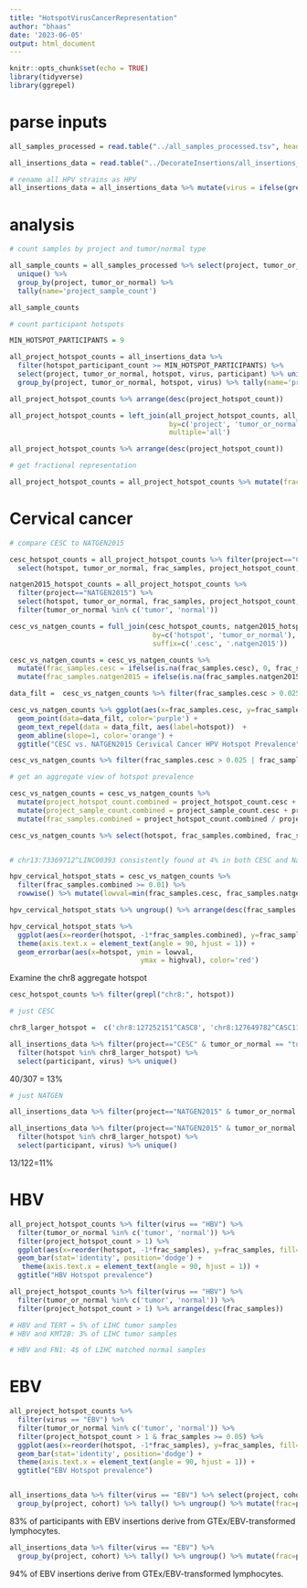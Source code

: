 ```yaml
---
title: "HotspotVirusCancerRepresentation"
author: "bhaas"
date: '2023-06-05'
output: html_document
---
```


```r
knitr::opts_chunk$set(echo = TRUE)
library(tidyverse)
library(ggrepel)
```


# parse inputs

```r

all_samples_processed = read.table("../all_samples_processed.tsv", header=T, sep="\t", stringsAsFactors = F)

```


```r

all_insertions_data = read.table("../DecorateInsertions/all_insertions_and_virus_content_merged.FILTERED.Decorated.tsv", header=T, sep="\t", stringsAsFactors = F)

# rename all HPV strains as HPV
all_insertions_data = all_insertions_data %>% mutate(virus = ifelse(grepl("HPV", virus), "HPV", virus))

```



# analysis


```r

# count samples by project and tumor/normal type

all_sample_counts = all_samples_processed %>% select(project, tumor_or_normal, participant) %>% 
  unique() %>% 
  group_by(project, tumor_or_normal) %>%
  tally(name='project_sample_count')

all_sample_counts

```

```r
# count participant hotspots

MIN_HOTSPOT_PARTICIPANTS = 9

all_project_hotspot_counts = all_insertions_data %>%
  filter(hotspot_participant_count >= MIN_HOTSPOT_PARTICIPANTS) %>%
  select(project, tumor_or_normal, hotspot, virus, participant) %>% unique() %>%
  group_by(project, tumor_or_normal, hotspot, virus) %>% tally(name='project_hotspot_count')

all_project_hotspot_counts %>% arrange(desc(project_hotspot_count))

```

```r

all_project_hotspot_counts = left_join(all_project_hotspot_counts, all_sample_counts,
                                       by=c('project', 'tumor_or_normal'),
                                       multiple='all')

all_project_hotspot_counts %>% arrange(desc(project_hotspot_count))
```

```r

# get fractional representation

all_project_hotspot_counts = all_project_hotspot_counts %>% mutate(frac_samples = project_hotspot_count / project_sample_count)


```

# Cervical cancer

```r

# compare CESC to NATGEN2015

cesc_hotspot_counts = all_project_hotspot_counts %>% filter(project=="CESC") %>% 
  select(hotspot, tumor_or_normal, frac_samples, project_hotspot_count, project_sample_count)

natgen2015_hotspot_counts = all_project_hotspot_counts %>% 
  filter(project=="NATGEN2015") %>% 
  select(hotspot, tumor_or_normal, frac_samples, project_hotspot_count, project_sample_count) %>%
  filter(tumor_or_normal %in% c('tumor', 'normal'))

cesc_vs_natgen_counts = full_join(cesc_hotspot_counts, natgen2015_hotspot_counts,
                                   by=c('hotspot', 'tumor_or_normal'),
                                   suffix=c('.cesc', '.natgen2015'))

cesc_vs_natgen_counts = cesc_vs_natgen_counts %>% 
  mutate(frac_samples.cesc = ifelse(is.na(frac_samples.cesc), 0, frac_samples.cesc)) %>%
  mutate(frac_samples.natgen2015 = ifelse(is.na(frac_samples.natgen2015), 0, frac_samples.natgen2015))

```


```r

data_filt =  cesc_vs_natgen_counts %>% filter(frac_samples.cesc > 0.025 | frac_samples.natgen2015 > 0.1)

cesc_vs_natgen_counts %>% ggplot(aes(x=frac_samples.cesc, y=frac_samples.natgen2015)) + geom_point() +
  geom_point(data=data_filt, color='purple') +
  geom_text_repel(data = data_filt, aes(label=hotspot))  +
  geom_abline(slope=1, color='orange') + 
  ggtitle("CESC vs. NATGEN2015 Cerivical Cancer HPV Hotspot Prevalence")
```


```r

cesc_vs_natgen_counts %>% filter(frac_samples.cesc > 0.025 | frac_samples.natgen2015 > 0.1) %>% arrange(desc(frac_samples.cesc))

```

```r

# get an aggregate view of hotspot prevalence

cesc_vs_natgen_counts = cesc_vs_natgen_counts %>% 
  mutate(project_hotspot_count.combined = project_hotspot_count.cesc + project_hotspot_count.natgen2015) %>%
  mutate(project_sample_count.combined = project_sample_count.cesc + project_sample_count.natgen2015) %>%
  mutate(frac_samples.combined = project_hotspot_count.combined / project_sample_count.combined)

cesc_vs_natgen_counts %>% select(hotspot, frac_samples.combined, frac_samples.cesc, frac_samples.natgen2015) %>% arrange(desc(frac_samples.combined))


# chr13:73369712^LINC00393 consistently found at 4% in both CESC and NatGen2015

```


```r

hpv_cervical_hotspot_stats = cesc_vs_natgen_counts %>% 
  filter(frac_samples.combined >= 0.01) %>%
  rowwise() %>% mutate(lowval=min(frac_samples.cesc, frac_samples.natgen2015), highval=max(frac_samples.cesc, frac_samples.natgen2015)) 

hpv_cervical_hotspot_stats %>% ungroup() %>% arrange(desc(frac_samples.combined)) %>% select(hotspot, frac_samples.cesc, frac_samples.natgen2015, frac_samples.combined)

hpv_cervical_hotspot_stats %>% 
  ggplot(aes(x=reorder(hotspot, -1*frac_samples.combined), y=frac_samples.combined)) + geom_col() +
  theme(axis.text.x = element_text(angle = 90, hjust = 1)) +
  geom_errorbar(aes(x=hotspot, ymin = lowval,
                                ymax = highval), color='red')


```

Examine the chr8 aggregate hotspot

```r

cesc_hotspot_counts %>% filter(grepl("chr8:", hotspot))

```

```r

# just CESC 

chr8_larger_hotspot =  c('chr8:127252151^CASC8', 'chr8:127649782^CASC11', 'chr8:127765602^PVT1')

all_insertions_data %>% filter(project=="CESC" & tumor_or_normal == "tumor") %>%
  filter(hotspot %in% chr8_larger_hotspot) %>%
  select(participant, virus) %>% unique() 


```

40/307 = 13%


```r
# just NATGEN

all_insertions_data %>% filter(project=="NATGEN2015" & tumor_or_normal == "tumor") %>% select(participant) %>% unique() %>% nrow()

all_insertions_data %>% filter(project=="NATGEN2015" & tumor_or_normal == "tumor") %>%
  filter(hotspot %in% chr8_larger_hotspot) %>%
  select(participant, virus) %>% unique() 


```

13/122=11%


# HBV

```r

all_project_hotspot_counts %>% filter(virus == "HBV") %>% 
  filter(tumor_or_normal %in% c('tumor', 'normal')) %>%
  filter(project_hotspot_count > 1) %>%
  ggplot(aes(x=reorder(hotspot, -1*frac_samples), y=frac_samples, fill=tumor_or_normal, color=project)) + 
  geom_bar(stat='identity', position='dodge') +
   theme(axis.text.x = element_text(angle = 90, hjust = 1)) +
  ggtitle("HBV Hotspot prevalence")


```

```r

all_project_hotspot_counts %>% filter(virus == "HBV") %>% 
  filter(tumor_or_normal %in% c('tumor', 'normal')) %>%
  filter(project_hotspot_count > 1) %>% arrange(desc(frac_samples))

# HBV and TERT = 5% of LIHC tumor samples
# HBV and KMT2B: 3% of LIHC tumor samples

# HBV and FN1: 4$ of LIHC matched normal samples

```








# EBV

```r

all_project_hotspot_counts %>% 
  filter(virus == "EBV") %>% 
  filter(tumor_or_normal %in% c('tumor', 'normal')) %>%
  filter(project_hotspot_count > 1 & frac_samples >= 0.05) %>%
  ggplot(aes(x=reorder(hotspot, -1*frac_samples), y=frac_samples, fill=tumor_or_normal, color=project)) + 
  geom_bar(stat='identity', position='dodge') +
  theme(axis.text.x = element_text(angle = 90, hjust = 1)) +
  ggtitle("EBV Hotspot prevalence")



```

```r

all_insertions_data %>% filter(virus == "EBV") %>% select(project, cohort, participant) %>% unique() %>% 
  group_by(project, cohort) %>% tally() %>% ungroup() %>% mutate(frac=prop.table(n))
```

83% of participants with EBV insertions derive from GTEx/EBV-transformed lymphocytes.

```r

all_insertions_data %>% filter(virus == "EBV") %>% 
  group_by(project, cohort) %>% tally() %>% ungroup() %>% mutate(frac=prop.table(n))
```
94% of EBV insertions derive from GTEx/EBV-transformed lymphocytes.





